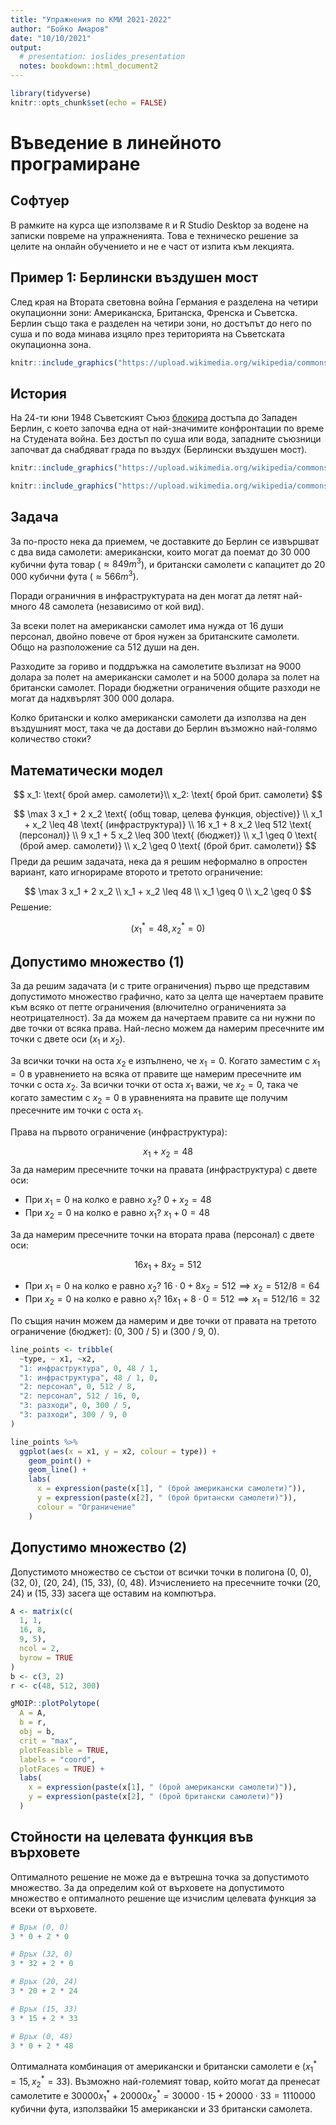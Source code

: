 ```yaml
---
title: "Упражнения по КМИ 2021-2022"
author: "Бойко Амаров"
date: "10/10/2021"
output: 
  # presentation: ioslides_presentation
  notes: bookdown::html_document2
---
```


```r
library(tidyverse)
knitr::opts_chunk$set(echo = FALSE)
```

# Въведение в линейното програмиране

## Софтуер

В рамките на курса ще използваме `R` и R Studio Desktop за водене на
записки повреме на упражненията. Това е техническо решение за целите на онлайн 
обучението и не е част от изпита към лекцията.

 
## Пример 1: Берлински въздушен мост {.smaller}

След края на Втората световна война Германия е разделена на четири окупационни
зони: Американска, Британска, Френска и Съветска. Берлин също така е разделен на
четири зони, но достъпът до него по суша и по вода минава изцяло през 
територията на Съветската окупационна зона.

```r
knitr::include_graphics("https://upload.wikimedia.org/wikipedia/commons/thumb/a/a8/Deutschland_Besatzungszonen_8_Jun_1947_-_22_Apr_1949.svg/800px-Deutschland_Besatzungszonen_8_Jun_1947_-_22_Apr_1949.svg.png")
```

## История {.smaller}

На 24-ти юни 1948 Съветският Съюз
[блокира](https://en.wikipedia.org/wiki/Berlin_Blockade) достъпа до Западен
Берлин, с което започва една от най-значимите конфронтации по време на 
Студената война. Без достъп по суша или вода, западните съюзници започват да 
снабдяват града по въздух (Берлински въздушен мост).

```r
knitr::include_graphics("https://upload.wikimedia.org/wikipedia/commons/1/10/Sunderland_201_Sqn_on_Havel_during_Berlin_Airlift_1948.jpg")
```

```r
knitr::include_graphics("https://upload.wikimedia.org/wikipedia/commons/thumb/d/d8/C-54landingattemplehof.jpg/630px-C-54landingattemplehof.jpg")
```

## Задача {.smaller}

За по-просто нека да приемем, че доставките до Берлин се извършват с 
два вида самолети: американски, които могат да поемат до 30 000 кубични фута товар ($\approx 849 m^3$),
и британски самолети с капацитет до 20 000 кубични фута ($\approx 566 m^3$).

Поради ограничния в инфраструктурата на ден могат да летят най-много 48 самолета
(независимо от кой вид).

За всеки полет на американски самолет има нужда от 
16 души персонал, двойно повече от броя нужен за британските самолети. 
Общо на разположение са 512 души на ден.


Разходите за гориво и поддръжка на самолетите възлизат на 9000 долара за полет
на американски самолет и на 5000 долара за полет на британски самолет.
Поради бюджетни ограничения общите разходи не могат да надхвърлят 300 000
долара.

Колко британски и колко американски самолети да използва на ден въздушният мост,
така че да достави до Берлин възможно най-голямо количество стоки?

## Математически модел {.smaller}


$$
x_1: \text{ брой амер. самолети}\\
x_2: \text{ брой брит. самолети}
$$

$$
\max 3 x_1 + 2 x_2 \text{ (общ товар, целева функция, objective)} \\
x_1 + x_2 \leq 48 \text{ (инфраструктура)} \\
16 x_1 + 8 x_2 \leq 512 \text{ (персонал)} \\
9 x_1 + 5 x_2 \leq 300 \text{ (бюджет)} \\
x_1 \geq 0 \text{ (брой амер. самолети)} \\
x_2 \geq 0 \text{ (брой брит. самолети)}
$$
Преди да решим задачата, нека да я решим неформално в опростен вариант, като игнорираме второто и третото ограничение:

$$
\max 3 x_1 + 2 x_2 \\
x_1 + x_2 \leq 48 \\
x_1 \geq 0 \\
x_2 \geq 0
$$
Решение:

$$
(x^*_1 = 48, x^*_2 = 0)
$$

## Допустимо множество (1)

За да решим задачата (и с трите ограничения) първо ще представим допустимото множество графично, като за целта ще начертаем правите към всяко от петте ограничения (влючително ограниченията за неотрицателност). За да можем да начертаем правите са ни нужни по две точки от всяка права. Най-лесно можем да намерим пресечните им точки с двете оси ($x_1$ и $x_2$).

За всички точки на оста $x_2$ е изпълнено, че $x_1 = 0$. Когато заместим с $x_1 = 0$  в уравнението на всяка от правите ще намерим пресечните им точки с оста $x_2$. За всички точки от оста $x_1$ важи, че $x_2 = 0$, така че когато заместим с $x_2 = 0$ в уравненията на правите ще получим пресечните им точки с оста $x_1$.


Права на първото ограничение (инфраструктура):

$$
x_1 + x_2 = 48
$$
За да намерим пресечните точки на правата (инфраструктура) с двете оси:

- При $x_1 = 0$ на колко е равно $x_2$? $0 + x_2 = 48$
- При $x_2 = 0$ на колко е равно $x_1$? $x_1 + 0 = 48$

За да намерим пресечните точки на втората права (персонал) с двете оси:

$$
16 x_1 + 8 x_2 = 512
$$

- При $x_1 = 0$ на колко е равно $x_2$? $16 \cdot 0 + 8x_2 = 512 \implies x_2 = 512 / 8 = 64$
- При $x_2 = 0$ на колко е равно $x_1$? $16 x_1 +8 \cdot 0 = 512 \implies x_1 = 512 / 16 = 32$


По същия начин можем да намерим и две точки от правата на третото ограничение (бюджет): 
(0, 300 / 5) и (300 / 9, 0).

```r
line_points <- tribble(
  ~type, ~ x1, ~x2,
  "1: инфраструктура", 0, 48 / 1,
  "1: инфраструктура", 48 / 1, 0,
  "2: персонал", 0, 512 / 8,
  "2: персонал", 512 / 16, 0,
  "3: разходи", 0, 300 / 5,
  "3: разходи", 300 / 9, 0
)

line_points %>%
  ggplot(aes(x = x1, y = x2, colour = type)) +
    geom_point() +
    geom_line() +
    labs(
      x = expression(paste(x[1], " (брой американски самолети)")),
      y = expression(paste(x[2], " (брой британски самолети)")),
      colour = "Ограничение"
    )
```

## Допустимо множество (2)

Допустимото множество се състои от всички точки в полигона (0, 0), (32, 0), (20, 24), (15, 33), (0, 48). Изчислението на пресечните точки (20, 24) и (15, 33) засега ще оставим на компютъра.

```r
A <- matrix(c(
  1, 1,
  16, 8,
  9, 5),
  ncol = 2,
  byrow = TRUE
)
b <- c(3, 2)
r <- c(48, 512, 300)
```

```r
gMOIP::plotPolytope(
  A = A,
  b = r,
  obj = b,
  crit = "max",
  plotFeasible = TRUE,
  labels = "coord",
  plotFaces = TRUE) +
  labs(
    x = expression(paste(x[1], " (брой американски самолети)")),
    y = expression(paste(x[2], " (брой британски самолети)"))
  )
```

## Стойности на целевата функция във върховете {.smaller}

Оптималното решение не може да е вътрешна точка за допустимото множество. 
За да определим кой от върховете на допустимото множество е оптималното решение ще изчислим 
целевата функция за всеки от върховете.

```r
# Връх (0, 0)
3 * 0 + 2 * 0
```

```r
# Връх (32, 0)
3 * 32 + 2 * 0
```

```r
# Връх (20, 24)
3 * 20 + 2 * 24
```

```r
# Връх (15, 33)
3 * 15 + 2 * 33
```

```r
# Връх (0, 48)
3 * 0 + 2 * 48
```

Оптималната комбинация от американски и британски самолети е 
$(x^*_1 = 15, x^*_2 = 33)$. Възможно най-големият товар, който могат да пренесат самолетите
е $30000 x^*_{1} + 20000 x^*_{2} = 30000 \cdot 15 + 20000 \cdot 33 = 1 110 000$
кубични фута, използвайки 15 американски и 33 британски самолета.
